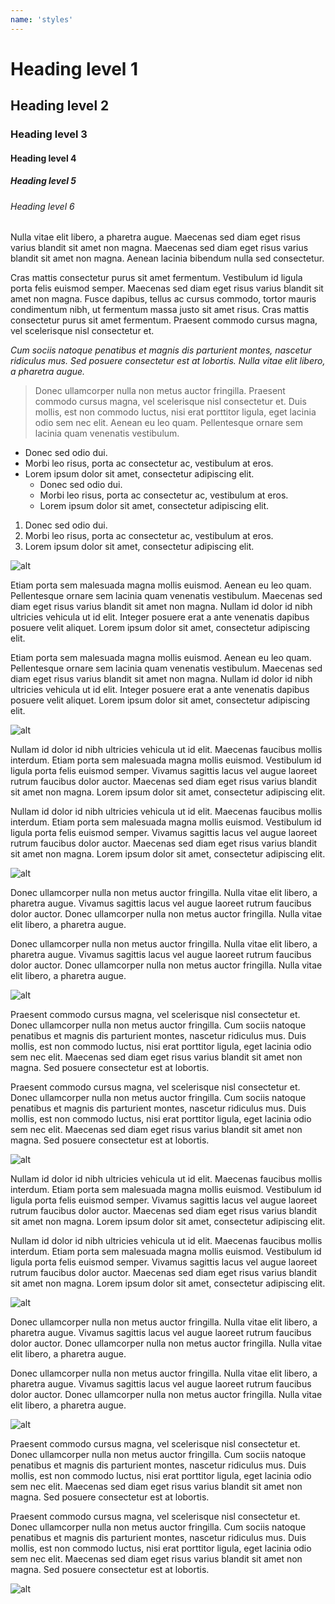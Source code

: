 ```yaml
---
name: 'styles'
---
```


# Heading level 1
## Heading level 2
### Heading level 3
#### Heading level 4
##### Heading level 5
###### Heading level 6

Nulla vitae elit libero, a pharetra augue. Maecenas sed diam eget risus varius blandit sit amet non magna. Maecenas sed diam eget risus varius blandit sit amet non magna. Aenean lacinia bibendum nulla sed consectetur.

Cras mattis consectetur purus sit amet fermentum. Vestibulum id ligula porta felis euismod semper. Maecenas sed diam eget risus varius blandit sit amet non magna. Fusce dapibus, tellus ac cursus commodo, tortor mauris condimentum nibh, ut fermentum massa justo sit amet risus. Cras mattis consectetur purus sit amet fermentum. Praesent commodo cursus magna, vel scelerisque nisl consectetur et.

*Cum sociis natoque penatibus et magnis dis parturient montes, nascetur ridiculus mus.*
_Sed posuere consectetur est at lobortis._
_*Nulla vitae elit libero, a pharetra augue.*_

> Donec ullamcorper nulla non metus auctor fringilla. Praesent commodo cursus magna, vel scelerisque nisl consectetur et. Duis mollis, est non commodo luctus, nisi erat porttitor ligula, eget lacinia odio sem nec elit. Aenean eu leo quam. Pellentesque ornare sem lacinia quam venenatis vestibulum.

- Donec sed odio dui.
- Morbi leo risus, porta ac consectetur ac, vestibulum at eros.
- Lorem ipsum dolor sit amet, consectetur adipiscing elit.
  - Donec sed odio dui.
  - Morbi leo risus, porta ac consectetur ac, vestibulum at eros.
  - Lorem ipsum dolor sit amet, consectetur adipiscing elit.

1. Donec sed odio dui.
2. Morbi leo risus, porta ac consectetur ac, vestibulum at eros.
3. Lorem ipsum dolor sit amet, consectetur adipiscing elit.

<!-- TODO find something other than my dumb face to put here, maybe Ollie -->

<img src="/images/uploads/headshot_2017.jpg" alt="alt" title="title" data-caption="full image" data-align="full" data-small="" />

Etiam porta sem malesuada magna mollis euismod. Aenean eu leo quam. Pellentesque ornare sem lacinia quam venenatis vestibulum. Maecenas sed diam eget risus varius blandit sit amet non magna. Nullam id dolor id nibh ultricies vehicula ut id elit. Integer posuere erat a ante venenatis dapibus posuere velit aliquet. Lorem ipsum dolor sit amet, consectetur adipiscing elit.

Etiam porta sem malesuada magna mollis euismod. Aenean eu leo quam. Pellentesque ornare sem lacinia quam venenatis vestibulum. Maecenas sed diam eget risus varius blandit sit amet non magna. Nullam id dolor id nibh ultricies vehicula ut id elit. Integer posuere erat a ante venenatis dapibus posuere velit aliquet. Lorem ipsum dolor sit amet, consectetur adipiscing elit.

<img src="/images/uploads/headshot_2017.jpg" alt="alt" title="title" data-caption="centered image, small" data-align="center" data-small="true" />

Nullam id dolor id nibh ultricies vehicula ut id elit. Maecenas faucibus mollis interdum. Etiam porta sem malesuada magna mollis euismod. Vestibulum id ligula porta felis euismod semper. Vivamus sagittis lacus vel augue laoreet rutrum faucibus dolor auctor. Maecenas sed diam eget risus varius blandit sit amet non magna. Lorem ipsum dolor sit amet, consectetur adipiscing elit.

Nullam id dolor id nibh ultricies vehicula ut id elit. Maecenas faucibus mollis interdum. Etiam porta sem malesuada magna mollis euismod. Vestibulum id ligula porta felis euismod semper. Vivamus sagittis lacus vel augue laoreet rutrum faucibus dolor auctor. Maecenas sed diam eget risus varius blandit sit amet non magna. Lorem ipsum dolor sit amet, consectetur adipiscing elit.

<img src="/images/uploads/headshot_2017.jpg" alt="alt" title="title" data-caption="left image, small" data-align="left" data-small="true" />

Donec ullamcorper nulla non metus auctor fringilla. Nulla vitae elit libero, a pharetra augue. Vivamus sagittis lacus vel augue laoreet rutrum faucibus dolor auctor. Donec ullamcorper nulla non metus auctor fringilla. Nulla vitae elit libero, a pharetra augue.

Donec ullamcorper nulla non metus auctor fringilla. Nulla vitae elit libero, a pharetra augue. Vivamus sagittis lacus vel augue laoreet rutrum faucibus dolor auctor. Donec ullamcorper nulla non metus auctor fringilla. Nulla vitae elit libero, a pharetra augue.

<img src="/images/uploads/headshot_2017.jpg" alt="alt" title="title" data-caption="right image, small" data-align="right" data-small="true" />

Praesent commodo cursus magna, vel scelerisque nisl consectetur et. Donec ullamcorper nulla non metus auctor fringilla. Cum sociis natoque penatibus et magnis dis parturient montes, nascetur ridiculus mus. Duis mollis, est non commodo luctus, nisi erat porttitor ligula, eget lacinia odio sem nec elit. Maecenas sed diam eget risus varius blandit sit amet non magna. Sed posuere consectetur est at lobortis.

Praesent commodo cursus magna, vel scelerisque nisl consectetur et. Donec ullamcorper nulla non metus auctor fringilla. Cum sociis natoque penatibus et magnis dis parturient montes, nascetur ridiculus mus. Duis mollis, est non commodo luctus, nisi erat porttitor ligula, eget lacinia odio sem nec elit. Maecenas sed diam eget risus varius blandit sit amet non magna. Sed posuere consectetur est at lobortis.

<img src="/images/uploads/headshot_2017.jpg" alt="alt" title="title" data-caption="centered image" data-align="center" data-small="" />

Nullam id dolor id nibh ultricies vehicula ut id elit. Maecenas faucibus mollis interdum. Etiam porta sem malesuada magna mollis euismod. Vestibulum id ligula porta felis euismod semper. Vivamus sagittis lacus vel augue laoreet rutrum faucibus dolor auctor. Maecenas sed diam eget risus varius blandit sit amet non magna. Lorem ipsum dolor sit amet, consectetur adipiscing elit.

Nullam id dolor id nibh ultricies vehicula ut id elit. Maecenas faucibus mollis interdum. Etiam porta sem malesuada magna mollis euismod. Vestibulum id ligula porta felis euismod semper. Vivamus sagittis lacus vel augue laoreet rutrum faucibus dolor auctor. Maecenas sed diam eget risus varius blandit sit amet non magna. Lorem ipsum dolor sit amet, consectetur adipiscing elit.

<img src="/images/uploads/headshot_2017.jpg" alt="alt" title="title" data-caption="left image" data-align="left" data-small="" />

Donec ullamcorper nulla non metus auctor fringilla. Nulla vitae elit libero, a pharetra augue. Vivamus sagittis lacus vel augue laoreet rutrum faucibus dolor auctor. Donec ullamcorper nulla non metus auctor fringilla. Nulla vitae elit libero, a pharetra augue.

Donec ullamcorper nulla non metus auctor fringilla. Nulla vitae elit libero, a pharetra augue. Vivamus sagittis lacus vel augue laoreet rutrum faucibus dolor auctor. Donec ullamcorper nulla non metus auctor fringilla. Nulla vitae elit libero, a pharetra augue.

<img src="/images/uploads/headshot_2017.jpg" alt="alt" title="title" data-caption="right image" data-align="right" data-small="" />

Praesent commodo cursus magna, vel scelerisque nisl consectetur et. Donec ullamcorper nulla non metus auctor fringilla. Cum sociis natoque penatibus et magnis dis parturient montes, nascetur ridiculus mus. Duis mollis, est non commodo luctus, nisi erat porttitor ligula, eget lacinia odio sem nec elit. Maecenas sed diam eget risus varius blandit sit amet non magna. Sed posuere consectetur est at lobortis.

Praesent commodo cursus magna, vel scelerisque nisl consectetur et. Donec ullamcorper nulla non metus auctor fringilla. Cum sociis natoque penatibus et magnis dis parturient montes, nascetur ridiculus mus. Duis mollis, est non commodo luctus, nisi erat porttitor ligula, eget lacinia odio sem nec elit. Maecenas sed diam eget risus varius blandit sit amet non magna. Sed posuere consectetur est at lobortis.

<img src="/images/uploads/headshot_2017.jpg" alt="alt" title="title" data-caption="" data-align="full" data-small="" />